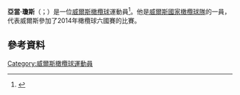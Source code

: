 '''亞當·瓊斯'''（{{lang-en|Adam Jones}}；{{bd|1981年|3月8日}}）是一位[[威爾斯|威爾斯]][[橄欖球|橄欖球]]運動員<ref>{{cite news |title=Six Nations: Wales' Gethin Jenkins and Ryan Jones hail third Grand Slam |url=http://www.bbc.co.uk/sport/0/rugby-union/17416299 |publisher=BBC Sport (British Broadcasting Corporation) |date=17 March 2012 |accessdate=2 May 2013 |archive-date=2015-07-02 |archive-url=https://web.archive.org/web/20150702023057/http://www.bbc.co.uk/sport/0/rugby-union/17416299 |dead-url=no }}</ref>。他是[[威爾斯國家橄欖球隊|威爾斯國家橄欖球隊]]的一員，代表威爾斯參加了2014年橄欖球六國賽的比賽。
==參考資料==
{{Reflist}}
[[Category:威爾斯橄欖球運動員|Category:威爾斯橄欖球運動員]]